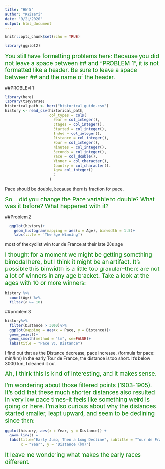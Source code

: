 ```yaml
---
title: "HW 5"
author: "KaizeYi"
date: "9/21/2020"
output: html_document
---
```


```r
knitr::opts_chunk$set(echo = TRUE)
```
```r
library(ggplot2)
```

<span style="color: green; font-size: 14pt">You still have formatting problems here: Because you did not leave a space between ## and "PROBLEM 1", it is not formatted like a header.  Be sure to leave a space between ## and the name of the header. </span> 

##PROBLEM 1 
```r
library(here)
library(tidyverse)
historical_path <- here("historical_guide.csv")
history <- read_csv(historical_path,
                    col_types = cols(
                      Year = col_integer(),
                      Stages = col_integer(),
                      Started = col_integer(),
                      Ended = col_integer(),
                      Distance = col_integer(),
                      Hour = col_integer(),
                      Minutes = col_integer(),
                      Seconds = col_integer(),
                      Pace = col_double(),
                      Winner = col_character(),
                      Country = col_character(),
                      Age= col_integer()
                      )
                    )
```
Pace should be double, because there is fraction for pace.

<span style="color: green; font-size: 14pt">So... did you change the Pace variable to double?  What was it before? What happened with it?</span> 

##Problem 2
```r
  ggplot(history)+
    geom_histogram(mapping = aes(x = Age), binwidth = 1.5)+
    labs(title = "The Age Winning")
```
most of the cyclist win tour de France at their late 20s age

<span style="color: green; font-size: 14pt">I thought for a moment we might be getting something bimodal here, but I think it might be an artifact.  It's possible this binwidth is a little too granular--there are not a lot of winners in any age bracket.  Take a look at the ages with 10 or more winners:</span> 

```r
history %>%
  count(Age) %>%
  filter(n >= 10)
```


##problem 3
```r
history%>%
  filter(Distance > 3000)%>%
  ggplot(mapping = aes(x = Pace, y = Distance))+
  geom_point()+
  geom_smooth(method = "lm", se=FALSE)+
  labs(title = "Pace VS. Distance")
```
I find out that as the Distance decrease, pace increase. (formula for pace: min/km)
In the early Tour de France, the distance is too short. It's below 3000 km, I cleaned it out.

<span style="color: green; font-size: 14pt">Ah, I think this is kind of interesting, and it makes sense.</span> 

<span style="color: green; font-size: 14pt">I'm wondering about those filtered points (1903-1905).  It's odd that these much shorter distances also resulted in very low pace times--it feels like something weird is going on here.  I'm also curious about why the distances started smaller, leapt upward, and seem to be declining since then:</span> 

```r
ggplot(history, aes(x = Year, y = Distance)) +
  geom_line() +
  labs(title="Early Jump, Then a Long Decline", subtitle = "Tour de France Distances", 
       x = "Year", y = "Distance (km)")
```

<span style="color: green; font-size: 14pt">It leave me wondering what makes the early races different.</span> 





